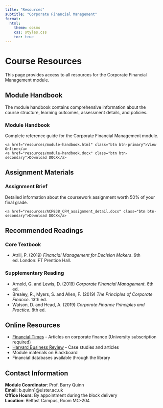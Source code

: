 ```yaml
---
title: "Resources"
subtitle: "Corporate Financial Management"
format: 
  html:
    theme: cosmo
    css: styles.css
    toc: true
---
```


# Course Resources

This page provides access to all resources for the Corporate Financial Management module.

## Module Handbook

The module handbook contains comprehensive information about the course structure, learning outcomes, assessment details, and policies.

<div class="resource-card">
  <h3>Module Handbook</h3>
  <p>Complete reference guide for the Corporate Financial Management module.</p>
  <div class="button-group">
    <a href="resources/module-handbook.html" class="btn btn-primary">View Online</a>
    <a href="resources/module-handbook.docx" class="btn btn-secondary">Download DOCX</a>
  </div>
</div>

## Assignment Materials

<div class="resource-card">
  <h3>Assignment Brief</h3>
  <p>Detailed information about the coursework assignment worth 50% of your final grade.</p>
  <div class="button-group">
    <a href="resources/ACF838_CFM_assignment_detail.docx" class="btn btn-secondary">Download DOCX</a>
  </div>
</div>

## Recommended Readings

### Core Textbook
- Atrill, P. (2019) *Financial Management for Decision Makers*. 9th ed. London: FT Prentice Hall.

### Supplementary Reading
- Arnold, G. and Lewis, D. (2019) *Corporate Financial Management*. 6th ed.
- Brealey, R., Myers, S. and Allen, F. (2019) *The Principles of Corporate Finance*. 13th ed.
- Watson, D. and Head, A. (2019) *Corporate Finance Principles and Practice*. 8th ed.

## Online Resources

- [Financial Times](https://www.ft.com/) - Articles on corporate finance (University subscription required)
- [Harvard Business Review](https://hbr.org/) - Case studies and articles
- Module materials on Blackboard
- Financial databases available through the library

## Contact Information

**Module Coordinator**: Prof. Barry Quinn  
**Email**: b.quinn1@ulster.ac.uk  
**Office Hours**: By appointment during the block delivery  
**Location**: Belfast Campus, Room MC-204 